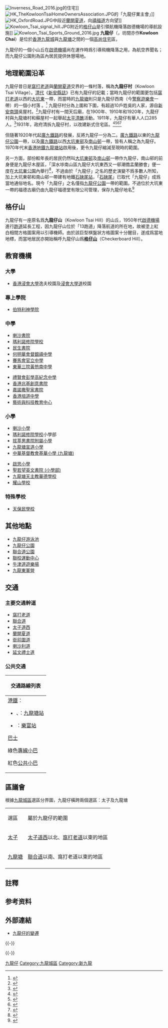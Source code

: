 
[[File:Inverness_Road_2016.jpg|thumb]]的住宅]]
[[File:HK_TheKowloonTsaiHomeOwnersAssociation.JPG|thumb]]的「九龍仔業主會」]][[File:HK_OxfordRoad.JPG|right]]中段近[[蘭開夏道|蘭開夏道]]，向[[禧福道|禧福道]]方向望]]
[[File:Kowloon_Tsai_signal_hill.JPG|thumb]]附近的[[格仔山|格仔山]]是引領航機降落啟德機場的導航設施]]
[[File:Kowloon_Tsai_Sports_Ground_2016.jpg|thumb]]
'''九龍仔'''（{{lang-en|'''Kowloon Tsai'''}}，坊間亦作'''Kowloon Chai'''）是位於[[香港|香港]][[九龍城|九龍城]]與[[九龍塘|九龍塘]]之間的一個[[高尚住宅|高尚住宅]]區，{{fact|現時範圍東至[[富安街|富安街]]及[[聯合道|聯合道]]，南至[[太子道西|太子道西]]，西至[[窩打老道|窩打老道]]，北至[[聯合道|聯合道]]。|date=2016年月}}

九龍仔的一個小山丘在[[啟德機場|啟德機場]]尚在運作時爲引導飛機降落之用，為航空界聞名；而九龍仔公園則為區內居民提供休憩場地。

==地理範圍沿革==
九龍仔昔日是[[窩打老道|窩打老道]]與[[蘭開夏道|蘭開夏道]]交界的一條村落，稱為'''九龍仔村'''（Kowloon Tsai Village）。[[清代|清代]]《[[新安縣誌|新安縣誌]]》已有九龍仔的記載；當時九龍仔的範圍更包括[[窩打老道|窩打老道]]以西的[[大坑東|大坑東]]一帶，而當時的[[九龍塘|九龍塘]]則只是九龍仔西南（今[[警察遊樂會|警察遊樂會]]一帶）的一個小村落 。<ref>{{cite web|url=http://paper.wenweipo.com/2018/09/01/WH1809010002.htm|publisher=香港文匯報|title=九龍仔與福德古廟|accessdate=2020-03-09|archive-date=2020-09-26|archive-url=https://web.archive.org/web/20200926215300/http://paper.wenweipo.com/2018/09/01/WH1809010002.htm|dead-url=no}}</ref> 九龍仔村分為上圍和下圍，有超過10戶姓吳的人家，源自[[新安故城|新安南頭]]吳屋村。<ref>{{Cite book|title=Model Village, Kowloon Tsai, Hong Kong|last=James Hayes|publisher=Royal Asiatic Society Hong Kong|year=2000}}</ref>九龍仔村有一間天后廟，在1900年、1910年和1920年，九龍仔村與九龍塘村和蘇屋村一起舉起[[香港太平清醮|太平清醮]]活動。1911年，九龍仔有華人人口285人。<ref>{{Cite web |title=Sessional Papers 1911, Papers laid before the Legislative Council of Hongkong 1911 |url=https://www.hkmemory.hk/collections/prewar_industry/All_Items/prewar_industry_prints/201106/t20110613_47303_cht.html |archive-url=https://web.archive.org/web/20220601061036/https://www.hkmemory.hk/collections/prewar_industry/All_Items/prewar_industry_prints/201106/t20110613_47303_cht.html |archive-date=2022-06-01 |access-date=2022-06-16}}</ref>1931年，政府清拆九龍仔村，以改建新式住宅區。<ref>{{Cite web|title=香港工商日報, 1929-07-22|url=https://mmis.hkpl.gov.hk/coverpage/-/coverpage/view?_coverpage_WAR_mmisportalportlet_hsf=%E4%B9%9D%E9%BE%8D%E4%BB%94%E6%9D%91&p_r_p_-1078056564_c=QF757YsWv5/5mNaCwDogf3AVnPHtoJw1&_coverpage_WAR_mmisportalportlet_o=0&_coverpage_WAR_mmisportalportlet_actual_q=(%20(%20allTermsMandatory:(true)%20OR+all_dc.title:(%E4%B9%9D%E9%BE%8D%E4%BB%94%E6%9D%91)%20OR+all_dc.creator:(%E4%B9%9D%E9%BE%8D%E4%BB%94%E6%9D%91)%20OR+all_dc.contributor:(%E4%B9%9D%E9%BE%8D%E4%BB%94%E6%9D%91)%20OR+all_dc.subject:(%E4%B9%9D%E9%BE%8D%E4%BB%94%E6%9D%91)%20OR+fulltext:(%E4%B9%9D%E9%BE%8D%E4%BB%94%E6%9D%91)%20OR+all_dc.description:(%E4%B9%9D%E9%BE%8D%E4%BB%94%E6%9D%91)%20)%20)&_coverpage_WAR_mmisportalportlet_sort_field=dc.publicationdate_bsort&_coverpage_WAR_mmisportalportlet_sort_order=asc|access-date=2022-03-24|work=mmis.hkpl.gov.hk}}</ref><ref>{{Cite web|title=香港工商日報, 1930-02-28|url=https://mmis.hkpl.gov.hk/coverpage/-/coverpage/view?_coverpage_WAR_mmisportalportlet_hsf=%E4%B9%9D%E9%BE%8D%E4%BB%94&p_r_p_-1078056564_c=QF757YsWv5+x+FRfM7YCs5Maw3I1DwHu&_coverpage_WAR_mmisportalportlet_o=4&_coverpage_WAR_mmisportalportlet_actual_q=(%20(%20allTermsMandatory:(true)%20OR+all_dc.title:(%E4%B9%9D%E9%BE%8D%E4%BB%94)%20OR+all_dc.creator:(%E4%B9%9D%E9%BE%8D%E4%BB%94)%20OR+all_dc.contributor:(%E4%B9%9D%E9%BE%8D%E4%BB%94)%20OR+all_dc.subject:(%E4%B9%9D%E9%BE%8D%E4%BB%94)%20OR+fulltext:(%E4%B9%9D%E9%BE%8D%E4%BB%94)%20OR+all_dc.description:(%E4%B9%9D%E9%BE%8D%E4%BB%94)%20)%20)&_coverpage_WAR_mmisportalportlet_sort_field=dc.publicationdate_bsort&_coverpage_WAR_mmisportalportlet_sort_order=asc|access-date=2022-03-24|work=mmis.hkpl.gov.hk|archive-date=2022-03-24|archive-url=https://web.archive.org/web/20220324075755/https://mmis.hkpl.gov.hk/coverpage/-/coverpage/view?_coverpage_WAR_mmisportalportlet_hsf=%E4%B9%9D%E9%BE%8D%E4%BB%94&p_r_p_-1078056564_c=QF757YsWv5+x+FRfM7YCs5Maw3I1DwHu&_coverpage_WAR_mmisportalportlet_o=4&_coverpage_WAR_mmisportalportlet_actual_q=(%20(%20allTermsMandatory:(true)%20OR+all_dc.title:(%E4%B9%9D%E9%BE%8D%E4%BB%94)%20OR+all_dc.creator:(%E4%B9%9D%E9%BE%8D%E4%BB%94)%20OR+all_dc.contributor:(%E4%B9%9D%E9%BE%8D%E4%BB%94)%20OR+all_dc.subject:(%E4%B9%9D%E9%BE%8D%E4%BB%94)%20OR+fulltext:(%E4%B9%9D%E9%BE%8D%E4%BB%94)%20OR+all_dc.description:(%E4%B9%9D%E9%BE%8D%E4%BB%94)%20)%20)&_coverpage_WAR_mmisportalportlet_sort_field=dc.publicationdate_bsort&_coverpage_WAR_mmisportalportlet_sort_order=asc|dead-url=no}}</ref><ref>{{Cite web|title=工商晚報, 1931-03-17|url=https://mmis.hkpl.gov.hk/coverpage/-/coverpage/view?_coverpage_WAR_mmisportalportlet_hsf=%E4%B9%9D%E9%BE%8D%E4%BB%94&p_r_p_-1078056564_c=QF757YsWv5/H7zGe/KF+FBpJW3ZyiQ34&_coverpage_WAR_mmisportalportlet_o=6&_coverpage_WAR_mmisportalportlet_actual_q=(%20(%20allTermsMandatory:(true)%20OR+all_dc.title:(%E4%B9%9D%E9%BE%8D%E4%BB%94)%20OR+all_dc.creator:(%E4%B9%9D%E9%BE%8D%E4%BB%94)%20OR+all_dc.contributor:(%E4%B9%9D%E9%BE%8D%E4%BB%94)%20OR+all_dc.subject:(%E4%B9%9D%E9%BE%8D%E4%BB%94)%20OR+fulltext:(%E4%B9%9D%E9%BE%8D%E4%BB%94)%20OR+all_dc.description:(%E4%B9%9D%E9%BE%8D%E4%BB%94)%20)%20)&_coverpage_WAR_mmisportalportlet_sort_field=dc.publicationdate_bsort&_coverpage_WAR_mmisportalportlet_sort_order=asc|access-date=2022-03-24|work=mmis.hkpl.gov.hk|archive-date=2022-03-24|archive-url=https://web.archive.org/web/20220324075750/https://mmis.hkpl.gov.hk/coverpage/-/coverpage/view?_coverpage_WAR_mmisportalportlet_hsf=%E4%B9%9D%E9%BE%8D%E4%BB%94&p_r_p_-1078056564_c=QF757YsWv5%2FH7zGe%2FKF+FBpJW3ZyiQ34&_coverpage_WAR_mmisportalportlet_o=6&_coverpage_WAR_mmisportalportlet_actual_q=%28%20%28%20allTermsMandatory%3A%28true%29%20OR+all_dc.title%3A%28%E4%B9%9D%E9%BE%8D%E4%BB%94%29%20OR+all_dc.creator%3A%28%E4%B9%9D%E9%BE%8D%E4%BB%94%29%20OR+all_dc.contributor%3A%28%E4%B9%9D%E9%BE%8D%E4%BB%94%29%20OR+all_dc.subject%3A%28%E4%B9%9D%E9%BE%8D%E4%BB%94%29%20OR+fulltext%3A%28%E4%B9%9D%E9%BE%8D%E4%BB%94%29%20OR+all_dc.description%3A%28%E4%B9%9D%E9%BE%8D%E4%BB%94%29%20%29%20%29&_coverpage_WAR_mmisportalportlet_sort_field=dc.publicationdate_bsort&_coverpage_WAR_mmisportalportlet_sort_order=asc|dead-url=no}}</ref><ref>{{Cite web|title=香港工商日報, 1931-04-14|url=https://mmis.hkpl.gov.hk/coverpage/-/coverpage/view?_coverpage_WAR_mmisportalportlet_hsf=%E4%B9%9D%E9%BE%8D%E4%BB%94&p_r_p_-1078056564_c=QF757YsWv5+x+FRfM7YCs6TzfIVv56SS&_coverpage_WAR_mmisportalportlet_o=9&_coverpage_WAR_mmisportalportlet_actual_q=(%20(%20allTermsMandatory:(true)%20OR+all_dc.title:(%E4%B9%9D%E9%BE%8D%E4%BB%94)%20OR+all_dc.creator:(%E4%B9%9D%E9%BE%8D%E4%BB%94)%20OR+all_dc.contributor:(%E4%B9%9D%E9%BE%8D%E4%BB%94)%20OR+all_dc.subject:(%E4%B9%9D%E9%BE%8D%E4%BB%94)%20OR+fulltext:(%E4%B9%9D%E9%BE%8D%E4%BB%94)%20OR+all_dc.description:(%E4%B9%9D%E9%BE%8D%E4%BB%94)%20)%20)&_coverpage_WAR_mmisportalportlet_sort_field=dc.publicationdate_bsort&_coverpage_WAR_mmisportalportlet_sort_order=asc|access-date=2022-03-24|work=mmis.hkpl.gov.hk|archive-date=2022-03-24|archive-url=https://web.archive.org/web/20220324075806/https://mmis.hkpl.gov.hk/coverpage/-/coverpage/view?_coverpage_WAR_mmisportalportlet_hsf=%E4%B9%9D%E9%BE%8D%E4%BB%94&p_r_p_-1078056564_c=QF757YsWv5+x+FRfM7YCs6TzfIVv56SS&_coverpage_WAR_mmisportalportlet_o=9&_coverpage_WAR_mmisportalportlet_actual_q=(%20(%20allTermsMandatory:(true)%20OR+all_dc.title:(%E4%B9%9D%E9%BE%8D%E4%BB%94)%20OR+all_dc.creator:(%E4%B9%9D%E9%BE%8D%E4%BB%94)%20OR+all_dc.contributor:(%E4%B9%9D%E9%BE%8D%E4%BB%94)%20OR+all_dc.subject:(%E4%B9%9D%E9%BE%8D%E4%BB%94)%20OR+fulltext:(%E4%B9%9D%E9%BE%8D%E4%BB%94)%20OR+all_dc.description:(%E4%B9%9D%E9%BE%8D%E4%BB%94)%20)%20)&_coverpage_WAR_mmisportalportlet_sort_field=dc.publicationdate_bsort&_coverpage_WAR_mmisportalportlet_sort_order=asc|dead-url=no}}</ref>

但隨著1920年代起[[廣九鐵路|廣九鐵路]]的發展，反將九龍仔一分為二。[[廣九鐵路|廣九鐵路]]以東的[[九龍仔公園|九龍仔公園]]一帶，以及[[廣九鐵路|廣九鐵路]]以西[[大坑東邨|大坑東邨]]及[[南山邨|南山邨]]一帶，皆有人稱之為九龍仔。1970年代末[[香港地鐵|香港地鐵]][[九龍塘站_(香港)|九龍塘站]]啟用後，更令九龍仔縮減至現時的範圍。

另一方面，部份較年長的居民仍然叫[[大坑東邨|大坑東邨]]及[[南山邨|南山邨]]一帶作九龍仔，南山邨的前身便是九龍仔木屋區，「深水埗南山區九龍仔大坑東西又一邨潮僑盂蘭勝會」便一度在[[大坑東公園|大坑東公園]]內舉行<ref>{{cite web|url=http://www.cciv.cityu.edu.hk/hk_festival/hungry_ghost/p2.php|publisher=中國文化中心網站|title=盂蘭節|accessdate=2012-11-13|deadurl=yes|archiveurl=https://archive.is/20121218132022/http://www.cciv.cityu.edu.hk/hk_festival/hungry_ghost/p2.php|archivedate=2012-12-18}}</ref>，不過由於「九龍仔」之名的歷史演變不爲多數人所知，加上大坑東邨和南山邨一帶建有地鐵[[石硤尾站|石硤尾站]]，「[[石硤尾|石硤尾]]」已取代「九龍仔」成爲當地通俗地名。現今「九龍仔」之名僅指[[九龍仔公園|九龍仔公園]]一帶的範圍。不過位於大坑東一帶的福德古廟仍由九龍仔福德堂有限公司管理，保存九龍仔地名<ref>{{cite web|url=https://www.hk01.com/突發/64478/獨行賊夜潛福德古廟-剪圍欄及鐵鎖爆竊-事敗逃去|publisher=香港01|title=獨行賊夜潛福德古廟 剪圍欄及鐵鎖爆竊 事敗逃去|accessdate=2020-03-09|archive-date=2020-09-19|archive-url=https://web.archive.org/web/20200919025026/https://www.hk01.com/%E7%AA%81%E7%99%BC/64478/%E7%8D%A8%E8%A1%8C%E8%B3%8A%E5%A4%9C%E6%BD%9B%E7%A6%8F%E5%BE%B7%E5%8F%A4%E5%BB%9F-%E5%89%AA%E5%9C%8D%E6%AC%84%E5%8F%8A%E9%90%B5%E9%8E%96%E7%88%86%E7%AB%8A-%E4%BA%8B%E6%95%97%E9%80%83%E5%8E%BB|dead-url=no}}</ref>

==格仔山==
{{main|格仔山}}

九龍仔有一座原名爲'''九龍仔山'''（Kowloon Tsai Hill）的山丘，1950年代[[啟德機場|啟德機場]]進行[[跑道|跑道]]延長工程，因九龍仔山位於「13跑道」降落航道的所在地，故被塗上紅白相間方格圖案用以引導機師。由於該巨型棋盤狀方格圖案十分醒目，遂成爲當地地標，而當地居民亦開始稱呼九龍仔山爲'''[[格仔山|格仔山]]'''（Checkerboard Hill{{Notetag|“Checkerboard”即「棋盤」之意，指「格仔」的排列像棋盤。}}）。

==教育機構==
{{stack begin | align=center | clear=false | float=center}}
{{Col-begin}}
{{Col-2}}
===大學===
*[[香港浸會大學|香港浸會大學]]逸夫校園及[[浸會大學道|浸會大學道]]校園
{{Col-2}}
===專上學院===
*[[伯特利神學院|伯特利神學院]]
{{Col-end}}

===中學===
{{Col-begin}}
{{Col-2}}
*[[喇沙書院|喇沙書院]]
*[[瑪利諾修院學校|瑪利諾修院學校]]
*[[民生書院|民生書院]]
*[[何明華會督銀禧中學|何明華會督銀禧中學]]
*[[賽馬會官立中學|賽馬會官立中學]]
*[[東華三院黃笏南中學|東華三院黃笏南中學]]
{{Col-2}}
*[[禮賢會彭學高紀念中學|禮賢會彭學高紀念中學]]
*[[香港兆基創意書院|香港兆基創意書院]]
*[[嘉諾撒聖家書院|嘉諾撒聖家書院]]
*[[香港培道中學|香港培道中學]]
*[[藝術與科技教育中心|藝術與科技教育中心]]
{{Col-end}}

===小學===
{{Col-begin}}
{{Col-2}}
*[[喇沙小學|喇沙小學]]
*[[瑪利諾修院學校|瑪利諾修院學校]]小學部
*[[拔萃男書院附屬小學|拔萃男書院附屬小學]]
*[[九龍塘宣道小學|九龍塘宣道小學]]
*[[中華基督教會基華小學_(九龍塘)|中華基督教會基華小學 (九龍塘)]]
{{Col-2}}
*[[啟思小學|啟思小學]]
*[[聖若望英文書院_(小學部)|聖若望英文書院 (小學部)]]
*[[九龍塘天主教華德學校|九龍塘天主教華德學校]]
*[[耀山學校|耀山學校]]

{{Col-end}}
{{stack end}}

===特殊學校===
*[[天保民學校|天保民學校]]

==其他地點==
*[[九龍仔游泳池|九龍仔游泳池]]
*[[九龍仔公園|九龍仔公園]]
*[[聯合道公園|聯合道公園]]
*[[聯校運動中心|聯校運動中心]]
*[[牛津道遊樂場|牛津道遊樂場]]
*[[九龍東軍營|九龍東軍營]]

==交通==
===主要交通幹道===
*[[窩打老道|窩打老道]]
*[[聯合道|聯合道]]
*[[太子道西|太子道西]]
*[[蘭開夏道|蘭開夏道]]
*[[衙前圍道|衙前圍道]]
*[[喇沙利道|喇沙利道]]
*[[延文禮士道|延文禮士道]]

===公共交通===
{| class="mw-collapsible mw-collapsed wikitable" style="background:white; margin: 0 auto; width: auto;"  
! 交通路線列表
|-
|
;[[港鐵|港鐵]]：
*{{港鐵路線標誌|EAL}}、{{港鐵路線標誌|KTL}}：[[九龍塘站_(香港)|九龍塘站]]
*{{港鐵路線標誌|KTL}}：[[樂富站|樂富站]]

;[[香港巴士|巴士]]
{{九龍新界巴士簡單列表|1|1A|2B|2D|2F|3C|6D|6P|7|7B|10|11D|11K|12A|22|24|27|42|72X|75X|81C|81S|85|85A|85B|87D|87E|95|208|213D|270A|270C|271|271B|271P|281A|281B|281X|887|N216|N271|N281}}
{{過海隧道巴士簡單列表|103|113|170|182|N170|N182|N373}}
{{大嶼山巴士簡單列表|E22}}
;綠色[[專線小巴|專線小巴]]
{{九龍專線小巴簡單列表|2|2A|13|17M|25A|25B|25M|25MS|29A|46|66S|69|69A|70|70A|72|73}}
{{新界專線小巴簡單列表|110|616S|805S}}
;紅色[[公共小巴|公共小巴]]
|}

==區議會==
根據[[九龍城區|九龍城區]]選區分界圖，九龍仔橫跨兩個選區：太子及九龍塘
{| class="wikitable" 
|- 
| 選區 || 屬於九龍仔的範圍  
|- 
| [[太子_(選區)|太子]] || [[太子道|太子道西]]以北、[[窩打老道|窩打老道]]以東的地區
|- 
| [[九龍塘_(選區)|九龍塘]] || [[聯合道|聯合道]]以南、窩打老道以東的地區
|- 
|}

==註釋==
{{ReflistH}}
{{NoteFoot}}
{{ReflistF}}

==参考资料==
{{Reflist|2}}

==外部連結==
{{commonscat|Kowloon Tsai}}
*[http://i.picasion.com/pic66/052314a220220f4d1294123d040fbaf3.gif 九龍仔的變遷] 

{{-}}
{{Geographic Location (8-way)
 | 西北 = [[獅子山_(香港)|獅子山]]
 | 北 = [[獅子山_(香港)|獅子山]]
 | 東北 = [[橫頭磡|橫頭磡]]、[[樂富|樂富]]
 | 西 = [[九龍塘|九龍塘]]
 | 中央 = 九龍仔
 | 東 = [[九龍城|九龍城]]
 | 西南 = [[何文田|何文田]]
 | 南 = [[何文田|何文田]]
 | 東南 = [[馬頭圍|馬頭圍]]}}

{{-}}
{{九龍城區}}

[[Category:九龍仔|]]
[[Category:九龍城區|Category:九龍城區]]
[[Category:新九龍|Category:新九龍]]